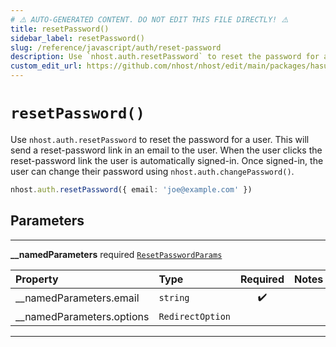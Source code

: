 ```yaml
---
# ⚠️ AUTO-GENERATED CONTENT. DO NOT EDIT THIS FILE DIRECTLY! ⚠️
title: resetPassword()
sidebar_label: resetPassword()
slug: /reference/javascript/auth/reset-password
description: Use `nhost.auth.resetPassword` to reset the password for a user. This will send a reset-password link in an email to the user. When the user clicks the reset-password link the user is automatically signed-in. Once signed-in, the user can change their password using `nhost.auth.changePassword()`.
custom_edit_url: https://github.com/nhost/nhost/edit/main/packages/hasura-auth-js/src/hasura-auth-client.ts#L251
---
```


# `resetPassword()`

Use `nhost.auth.resetPassword` to reset the password for a user. This will send a reset-password link in an email to the user. When the user clicks the reset-password link the user is automatically signed-in. Once signed-in, the user can change their password using `nhost.auth.changePassword()`.

```ts
nhost.auth.resetPassword({ email: 'joe@example.com' })
```

## Parameters

---

**<span className="parameter-name">\_\_namedParameters</span>** <span className="optional-status">required</span> [`ResetPasswordParams`](/reference/docgen/javascript/auth/types/reset-password-params)

| Property                                                                                                | Type             | Required | Notes |
| :------------------------------------------------------------------------------------------------------ | :--------------- | :------: | :---- |
| <span className="parameter-name"><span className="light-grey">\_\_namedParameters.</span>email</span>   | `string`         |    ✔️    |       |
| <span className="parameter-name"><span className="light-grey">\_\_namedParameters.</span>options</span> | `RedirectOption` |          |       |

---
